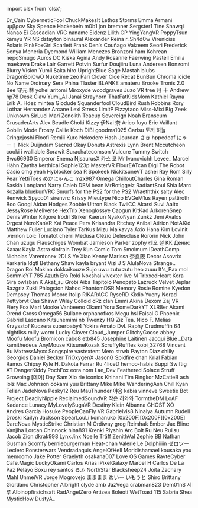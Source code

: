 ﻿import clsx from 'clsx';


<!-- Reminder that not only HTML chars have to be escaped, MDX chars also need to be (such as a space followed by an underscore). -->
<Patronelt k="0" ias="1" sp="0" >Dr&#0095;Cain</Patronelt> <Patronelt k="0" ias="1" sp="0" >CyberneticFool</Patronelt> <Patronelt k="0" ias="1" sp="0" >ChuckMakesIt</Patronelt> <Patronelt k="0" ias="1" sp="0" >Lethos Storms</Patronelt> <Patronelt k="0" ias="1" sp="0" >Emma</Patronelt> 
<Patronelt k="0" ias="1" sp="0" >Armani</Patronelt> <Patronelt k="0" ias="1" sp="0" >υμβραν</Patronelt> <Patronelt k="0" ias="1" sp="0" >Sky Spence</Patronelt> <Patronelt k="0" ias="1" sp="0" >Hackebein </Patronelt> <Patronelt k="0" ias="0" sp="0" >m0b1</Patronelt> 
<Patronelt k="0" ias="1" sp="0" >jon bremner</Patronelt> <Patronelt k="0" ias="1" sp="0" >Sergster1</Patronelt> <Patronelt k="0" ias="1" sp="0" >Tine Shawqi</Patronelt> <Patronelt k="0" ias="0" sp="0" >Nanao Ei</Patronelt> <Patronelt k="0" ias="1" sp="0" >Cascadian</Patronelt> 
<Patronelt k="0" ias="1" sp="0" >VRC naname</Patronelt> <Patronelt k="0" ias="1" sp="0" >Eidenz</Patronelt> <Patronelt k="0" ias="1" sp="0" >Lilith GP</Patronelt> <Patronelt k="0" ias="1" sp="0" >YingYangVR</Patronelt> <Patronelt k="0" ias="1" sp="0" >PoppyTsun</Patronelt> 
<Patronelt k="0" ias="1" sp="0" >kamyu</Patronelt> <Patronelt k="0" ias="1" sp="0" >YR NS</Patronelt> <Patronelt k="0" ias="1" sp="0" >dstayton </Patronelt> <Patronelt k="0" ias="1" sp="0" >binaural</Patronelt> <Patronelt k="0" ias="1" sp="0" >Alexander </Patronelt> 
<Patronelt k="0" ias="1" sp="0" >Reina</Patronelt> <Patronelt k="0" ias="1" sp="0" >r&#0095;Sh4d0w</Patronelt> <Patronelt k="0" ias="1" sp="0" >Vireniciss </Patronelt> <Patronelt k="0" ias="0" sp="0" >Polaris</Patronelt> <Patronelt k="0" ias="1" sp="0" >PinkFoxGirl</Patronelt> 
<Patronelt k="0" ias="1" sp="0" >Scarlett</Patronelt> <Patronelt k="0" ias="1" sp="0" >Frank</Patronelt> <Patronelt k="0" ias="1" sp="0" >Denís Couñago</Patronelt> <Patronelt k="0" ias="0" sp="0" >Valzeem</Patronelt> <Patronelt k="0" ias="1" sp="0" >Seori </Patronelt> 
<Patronelt k="0" ias="1" sp="0" >Frederick</Patronelt> <Patronelt k="0" ias="1" sp="0" >Senya</Patronelt> <Patronelt k="0" ias="1" sp="0" >Meneria</Patronelt> <Patronelt k="0" ias="1" sp="0" >Dyemond</Patronelt> <Patronelt k="0" ias="1" sp="0" >William Menezes Bronzoni</Patronelt> 
<Patronelt k="0" ias="1" sp="0" >ham </Patronelt> <Patronelt k="0" ias="0" sp="0" >Kohrean </Patronelt> <Patronelt k="0" ias="1" sp="0" >nepoSmugo </Patronelt> <Patronelt k="0" ias="1" sp="0" >Auros </Patronelt> <Patronelt k="0" ias="1" sp="0" >DC</Patronelt> 
<Patronelt k="0" ias="1" sp="0" >Kiska Agina</Patronelt> <Patronelt k="0" ias="1" sp="0" >Andy </Patronelt> <Patronelt k="0" ias="1" sp="0" >Rosanne Faerwing</Patronelt> <Patronelt k="0" ias="1" sp="0" >Pastell Emilia</Patronelt> <Patronelt k="0" ias="1" sp="0" >maekawa</Patronelt> 
<Patronelt k="0" ias="1" sp="0" >Drake Lair</Patronelt> <Patronelt k="0" ias="1" sp="0" >Garrett Potvin</Patronelt> <Patronelt k="0" ias="1" sp="0" >Surfur</Patronelt> <Patronelt k="0" ias="1" sp="0" >Doujiiru</Patronelt> <Patronelt k="0" ias="1" sp="0" >Luna Andersen</Patronelt> 
<Patronelt k="0" ias="1" sp="0" >Bonzomi</Patronelt> <Patronelt k="0" ias="0" sp="0" >Blurry Vision</Patronelt> <Patronelt k="0" ias="1" sp="0" >Yumii Saka</Patronelt> <Patronelt k="0" ias="1" sp="0" >hiro</Patronelt> <Patronelt k="0" ias="0" sp="0" >UprightBlue </Patronelt> 
<Patronelt k="0" ias="1" sp="0" >Sage Mastah</Patronelt> <Patronelt k="0" ias="1" sp="0" >blubs</Patronelt> <Patronelt k="0" ias="1" sp="0" >DragonBoiOwO</Patronelt> <Patronelt k="0" ias="1" sp="0" >Nuketime</Patronelt> <Patronelt k="0" ias="1" sp="0" >zeo </Patronelt> 
<Patronelt k="0" ias="1" sp="0" >Pari</Patronelt> <Patronelt k="0" ias="1" sp="0" >Clover Cloe</Patronelt> <Patronelt k="0" ias="1" sp="0" >Recat</Patronelt> <Patronelt k="0" ias="1" sp="0" >BunBun</Patronelt> <Patronelt k="0" ias="1" sp="0" >Chroma</Patronelt> 
<Patronelt k="0" ias="1" sp="0" >icicle </Patronelt> <Patronelt k="0" ias="1" sp="0" >No Name</Patronelt> <Patronelt k="0" ias="1" sp="0" >0rdinary</Patronelt> <Patronelt k="0" ias="1" sp="0" >Sera Phina</Patronelt> <Patronelt k="0" ias="1" sp="0" >Tlaster </Patronelt> 
<Patronelt k="0" ias="0" sp="0" >BLANKE</Patronelt> <Patronelt k="0" ias="0" sp="0" >amateru</Patronelt> <Patronelt k="0" ias="1" sp="0" >Brooke</Patronelt> <Patronelt k="0" ias="1" sp="0" >Tronis 2&#0046;0</Patronelt> <Patronelt k="0" ias="1" sp="0" >Bee</Patronelt> 
<Patronelt k="0" ias="1" sp="0" >守元 林</Patronelt> <Patronelt k="0" ias="1" sp="0" >yohei aritomi</Patronelt> <Patronelt k="0" ias="1" sp="0" >Miroxyde </Patronelt> <Patronelt k="0" ias="1" sp="0" >woodgraves</Patronelt> <Patronelt k="0" ias="1" sp="0" >Juzo VR</Patronelt> 
<Patronelt k="0" ias="1" sp="0" >tree</Patronelt> <Patronelt k="0" ias="1" sp="0" >月 十</Patronelt> <Patronelt k="0" ias="1" sp="0" >Andrew</Patronelt> <Patronelt k="0" ias="1" sp="0" >hp78</Patronelt> <Patronelt k="0" ias="1" sp="0" >Desk Claw</Patronelt> 
<Patronelt k="0" ias="1" sp="0" >Yumi&#0095;AI</Patronelt> <Patronelt k="0" ias="0" sp="0" >Janai Strayhorn</Patronelt> <Patronelt k="0" ias="1" sp="0" >ThatFatKidsMom</Patronelt> <Patronelt k="0" ias="1" sp="0" >Kathiel Rayna</Patronelt> <Patronelt k="0" ias="1" sp="0" >Erik A&#0046; Hdez</Patronelt> 
<Patronelt k="0" ias="1" sp="0" >mintea</Patronelt> <Patronelt k="0" ias="1" sp="0" >Giodude </Patronelt> <Patronelt k="0" ias="1" sp="0" >Squanderfool</Patronelt> <Patronelt k="0" ias="1" sp="0" >CloudBird</Patronelt> <Patronelt k="0" ias="1" sp="0" >Rush Robbins</Patronelt> 
<Patronelt k="0" ias="1" sp="0" >Rory</Patronelt> <Patronelt k="0" ias="1" sp="0" >Lothar Hernandez</Patronelt> <Patronelt k="0" ias="1" sp="0" >Arcane</Patronelt> <Patronelt k="0" ias="1" sp="0" >Lexi</Patronelt> <Patronelt k="0" ias="1" sp="0" >Stress</Patronelt> 
<Patronelt k="0" ias="1" sp="0" >LimitP </Patronelt> <Patronelt k="0" ias="1" sp="0" >Fizzytaco</Patronelt> <Patronelt k="0" ias="1" sp="0" >Miss&#0045;Mixi </Patronelt> <Patronelt k="0" ias="1" sp="0" >Big Zeek</Patronelt> <Patronelt k="0" ias="1" sp="0" >Unknown</Patronelt> 
<Patronelt k="0" ias="0" sp="0" >SirLuci</Patronelt> <Patronelt k="0" ias="1" sp="0" >Mari</Patronelt> <Patronelt k="0" ias="0" sp="0" >Zenolith</Patronelt> <Patronelt k="0" ias="1" sp="0" >Teacup Sovereign</Patronelt> <Patronelt k="0" ias="1" sp="0" >Noah Branscum</Patronelt> 
<Patronelt k="0" ias="1" sp="0" >CrusaderArts</Patronelt> <Patronelt k="0" ias="1" sp="0" >Alex Beadle</Patronelt> <Patronelt k="0" ias="1" sp="0" >Choki</Patronelt> <Patronelt k="0" ias="1" sp="0" >Kizzy </Patronelt> <Patronelt k="0" ias="1" sp="0" >伊Nai 奈</Patronelt> 
<Patronelt k="0" ias="1" sp="0" >Arico</Patronelt> <Patronelt k="0" ias="1" sp="0" >fuyu</Patronelt> <Patronelt k="0" ias="1" sp="0" >Eric Vaillant</Patronelt> <Patronelt k="0" ias="1" sp="0" >Goblin Mode</Patronelt> <Patronelt k="0" ias="1" sp="0" >Frosty</Patronelt> 
<Patronelt k="0" ias="1" sp="0" >Callie Koch</Patronelt> <Patronelt k="0" ias="1" sp="0" >DiBi</Patronelt> <Patronelt k="0" ias="1" sp="0" >goodma1025</Patronelt> <Patronelt k="0" ias="1" sp="0" >Carlsu</Patronelt> <Patronelt k="0" ias="1" sp="0" >토끼 하늘</Patronelt> 
<Patronelt k="0" ias="1" sp="0" >Cringejoshi</Patronelt> <Patronelt k="0" ias="1" sp="0" >Floofi</Patronelt> <Patronelt k="0" ias="1" sp="0" >Remiii</Patronelt> <Patronelt k="0" ias="1" sp="0" >Kuro</Patronelt> <Patronelt k="0" ias="1" sp="0" >Nekodere </Patronelt> 
<Patronelt k="0" ias="1" sp="0" >Hash Jourdan</Patronelt> <Patronelt k="0" ias="1" sp="0" >さき</Patronelt> <Patronelt k="0" ias="1" sp="0" >hppedeaf</Patronelt> <Patronelt k="0" ias="1" sp="0" >にゃー！</Patronelt> <Patronelt k="0" ias="1" sp="0" >Nick Duijndam</Patronelt> 
<Patronelt k="0" ias="0" sp="0" >Sacred</Patronelt> <Patronelt k="0" ias="1" sp="0" >Okay Donuts</Patronelt> <Patronelt k="0" ias="1" sp="0" >Astrexis</Patronelt> <Patronelt k="0" ias="1" sp="0" >Lynn</Patronelt> <Patronelt k="0" ias="1" sp="0" >Brent Mccutcheon</Patronelt> 
<Patronelt k="0" ias="1" sp="0" >cooki i</Patronelt> <Patronelt k="0" ias="1" sp="0" >walllable </Patronelt> <Patronelt k="0" ias="1" sp="0" >Sorawit Surachatecomson</Patronelt> <Patronelt k="0" ias="1" sp="0" >Vulcure</Patronelt> <Patronelt k="0" ias="1" sp="0" >Tummy</Patronelt> 
<Patronelt k="0" ias="1" sp="0" >Switch</Patronelt> <Patronelt k="0" ias="0" sp="0" >Bwc66930 </Patronelt> <Patronelt k="0" ias="0" sp="0" >Emperor Enema</Patronelt> <Patronelt k="0" ias="1" sp="0" >NjsaurusX </Patronelt> <Patronelt k="0" ias="1" sp="0" >카스 코</Patronelt> 
<Patronelt k="0" ias="1" sp="0" >Mr Ivanovichh</Patronelt> <Patronelt k="0" ias="1" sp="0" >Levee&#0095;</Patronelt> <Patronelt k="0" ias="1" sp="0" >Marcel Hähn</Patronelt> <Patronelt k="0" ias="0" sp="0" >Zaytha</Patronelt> <Patronelt k="0" ias="0" sp="0" >kerthical</Patronelt> 
<Patronelt k="0" ias="1" sp="0" >Sophie123p</Patronelt> <Patronelt k="0" ias="1" sp="0" >MasterVR</Patronelt> <Patronelt k="0" ias="0" sp="0" >FlourEATcan </Patronelt> <Patronelt k="0" ias="0" sp="0" >Digi The Robot</Patronelt> <Patronelt k="0" ias="1" sp="0" >Casio</Patronelt> 
<Patronelt k="0" ias="1" sp="0" >omg yeah</Patronelt> <Patronelt k="0" ias="1" sp="0" >Hyblocker</Patronelt> <Patronelt k="0" ias="1" sp="0" >sea R</Patronelt> <Patronelt k="0" ias="1" sp="0" >Spokeek</Patronelt> <Patronelt k="0" ias="1" sp="0" >NickitsuneVT</Patronelt> 
<Patronelt k="0" ias="0" sp="0" >ashei</Patronelt> <Patronelt k="0" ias="1" sp="0" >Ray Rom</Patronelt> <Patronelt k="0" ias="1" sp="0" >Silly Pear</Patronelt> <Patronelt k="0" ias="1" sp="0" >YettiToes</Patronelt> <Patronelt k="0" ias="1" sp="0" >めかにゃんこ</Patronelt> 
<Patronelt k="0" ias="1" sp="0" >mzx987</Patronelt> <Patronelt k="0" ias="1" sp="0" >Omega</Patronelt> <Patronelt k="0" ias="1" sp="0" >ChilloutCharles</Patronelt> <Patronelt k="0" ias="1" sp="0" >Gina Roman</Patronelt> <Patronelt k="0" ias="1" sp="0" >Saskia Longland</Patronelt> 
<Patronelt k="0" ias="1" sp="0" >Narry</Patronelt> <Patronelt k="0" ias="0" sp="0" >Caleb </Patronelt> <Patronelt k="0" ias="1" sp="0" >DEM bean</Patronelt> <Patronelt k="0" ias="0" sp="0" >MrBotiggelz</Patronelt> <Patronelt k="0" ias="1" sp="0" >RadiantSoul </Patronelt> 
<Patronelt k="0" ias="0" sp="0" >Shia</Patronelt> <Patronelt k="0" ias="1" sp="0" >Marc Kozalla</Patronelt> <Patronelt k="0" ias="1" sp="0" >bluekunVRC</Patronelt> <Patronelt k="0" ias="1" sp="0" >Smurfs for the PS2 for the PS2</Patronelt> <Patronelt k="0" ias="1" sp="0" >Wraeththix</Patronelt> 
<Patronelt k="0" ias="0" sp="0" >salty</Patronelt> <Patronelt k="0" ias="1" sp="0" >Alec Renwick</Patronelt> <Patronelt k="0" ias="1" sp="0" >Spyco01</Patronelt> <Patronelt k="0" ias="0" sp="0" >sirenvrc</Patronelt> <Patronelt k="0" ias="1" sp="0" >Krissy</Patronelt> 
<Patronelt k="0" ias="1" sp="0" >Mieutype Nico</Patronelt> <Patronelt k="0" ias="0" sp="0" >EVGeM1us</Patronelt> <Patronelt k="0" ias="1" sp="0" >Rayen </Patronelt> <Patronelt k="0" ias="1" sp="0" >pattiroth</Patronelt> <Patronelt k="0" ias="0" sp="0" >Boo</Patronelt> 
<Patronelt k="0" ias="1" sp="0" >Googi</Patronelt> <Patronelt k="0" ias="1" sp="0" >Aidan Hodges</Patronelt> <Patronelt k="0" ias="0" sp="0" >Zoobie</Patronelt> <Patronelt k="0" ias="0" sp="0" >Ultron Black</Patronelt> <Patronelt k="0" ias="1" sp="0" >TwiiCC</Patronelt> 
<Patronelt k="0" ias="1" sp="0" >Akarsi</Patronelt> <Patronelt k="0" ias="1" sp="0" >Suvi Aalto</Patronelt> <Patronelt k="0" ias="1" sp="0" >JessyRose</Patronelt> <Patronelt k="0" ias="1" sp="0" >Meliverse</Patronelt> <Patronelt k="0" ias="0" sp="0" >HexTrix </Patronelt> 
<Patronelt k="0" ias="1" sp="0" >Xenoglossye</Patronelt> <Patronelt k="0" ias="1" sp="0" >Capgun </Patronelt> <Patronelt k="0" ias="0" sp="0" >KitKad</Patronelt> <Patronelt k="0" ias="1" sp="0" >ArkorenSnep</Patronelt> <Patronelt k="0" ias="0" sp="0" >Denis Winter</Patronelt> 
<Patronelt k="0" ias="1" sp="0" >Kilgore</Patronelt> <Patronelt k="0" ias="1" sp="0" >Irodil Striker</Patronelt> <Patronelt k="0" ias="1" sp="0" >Kaerun</Patronelt> <Patronelt k="0" ias="0" sp="0" >NyakoNyan</Patronelt> <Patronelt k="0" ias="0" sp="0" >Zunkz</Patronelt> 
<Patronelt k="0" ias="1" sp="0" >Jeni Avalos</Patronelt> <Patronelt k="0" ias="0" sp="0" >Orgest</Patronelt> <Patronelt k="0" ias="0" sp="0" >NeroKanVR </Patronelt> <Patronelt k="0" ias="1" sp="0" >Kai Peace</Patronelt> <Patronelt k="0" ias="1" sp="0" >Perv</Patronelt> 
<Patronelt k="0" ias="1" sp="0" >Krisandra Ritchey</Patronelt> <Patronelt k="0" ias="0" sp="0" >Anibal</Patronelt> <Patronelt k="0" ias="0" sp="0" >Atirion </Patronelt> <Patronelt k="0" ias="0" sp="0" >NotAKid </Patronelt> <Patronelt k="0" ias="1" sp="0" >Matthew Fuller</Patronelt> 
<Patronelt k="0" ias="1" sp="0" >Luciano Tyler</Patronelt> <Patronelt k="0" ias="1" sp="0" >TarKus</Patronelt> <Patronelt k="0" ias="0" sp="0" >Mizu Malkavya</Patronelt> <Patronelt k="0" ias="1" sp="0" >Axio</Patronelt> <Patronelt k="0" ias="1" sp="0" >Hana Kim</Patronelt> 
<Patronelt k="0" ias="1" sp="0" >Lovinit &#0046;vernon</Patronelt> <Patronelt k="0" ias="0" sp="0" >Loic Tomatot</Patronelt> <Patronelt k="0" ias="1" sp="0" >cherri</Patronelt> <Patronelt k="0" ias="1" sp="0" >Medusa</Patronelt> <Patronelt k="0" ias="1" sp="0" >Clézio Delescluse</Patronelt> 
<Patronelt k="0" ias="1" sp="0" >Rororin</Patronelt> <Patronelt k="0" ias="1" sp="0" >Nick </Patronelt> <Patronelt k="0" ias="1" sp="0" >John Chan</Patronelt> <Patronelt k="0" ias="1" sp="0" >uzugu </Patronelt> <Patronelt k="0" ias="1" sp="0" >Flauschiges Wombat</Patronelt> 
<Patronelt k="0" ias="1" sp="0" >Jamieson Parker</Patronelt> <Patronelt k="0" ias="0" sp="0" >zophy</Patronelt> <Patronelt k="0" ias="0" sp="0" >레오 설</Patronelt> <Patronelt k="0" ias="1" sp="0" >KK</Patronelt> <Patronelt k="0" ias="1" sp="0" >Денис Казак</Patronelt> 
<Patronelt k="0" ias="1" sp="0" >Kayla Astra</Patronelt> <Patronelt k="0" ias="1" sp="0" >siofrain</Patronelt> <Patronelt k="0" ias="1" sp="0" >Trey Kun</Patronelt> <Patronelt k="0" ias="1" sp="0" >Comic Tom</Patronelt> <Patronelt k="0" ias="1" sp="0" >Smolmum</Patronelt> 
<Patronelt k="0" ias="1" sp="0" >IDeathComp</Patronelt> <Patronelt k="0" ias="1" sp="0" >Nicholas</Patronelt> <Patronelt k="0" ias="1" sp="0" >Varentonex</Patronelt> <Patronelt k="0" ias="1" sp="0" >2DLS </Patronelt> <Patronelt k="0" ias="1" sp="0" >Ye Xiao</Patronelt> 
<Patronelt k="0" ias="1" sp="0" >Kenny </Patronelt> <Patronelt k="0" ias="1" sp="0" >Marissa </Patronelt> <Patronelt k="0" ias="1" sp="0" >奈良阪</Patronelt> <Patronelt k="0" ias="1" sp="0" >Decor</Patronelt> <Patronelt k="0" ias="1" sp="0" >Asovrix</Patronelt> 
<Patronelt k="0" ias="1" sp="0" >Varkaria</Patronelt> <Patronelt k="0" ias="1" sp="0" >ldgtl</Patronelt> <Patronelt k="0" ias="1" sp="0" >Bethany Shaw</Patronelt> <Patronelt k="0" ias="1" sp="0" >kayla bryant</Patronelt> <Patronelt k="0" ias="1" sp="0" >Vizi</Patronelt> 
<Patronelt k="0" ias="1" sp="0" >J S</Patronelt> <Patronelt k="0" ias="1" sp="0" >AlulaNova</Patronelt> <Patronelt k="0" ias="1" sp="0" >Strange&#0046;&#0046;</Patronelt> <Patronelt k="0" ias="1" sp="0" >Dragon Boi</Patronelt> <Patronelt k="0" ias="1" sp="0" >Makina</Patronelt> 
<Patronelt k="0" ias="1" sp="0" >dokkaikouze</Patronelt> <Patronelt k="0" ias="1" sp="0" >Sujo uwu</Patronelt> <Patronelt k="0" ias="1" sp="0" >zutu zutu</Patronelt> <Patronelt k="0" ias="1" sp="0" >heo zuuu</Patronelt> <Patronelt k="0" ias="1" sp="0" >It&#0039;s&#0095;Pax</Patronelt> 
<Patronelt k="0" ias="1" sp="0" >mol </Patronelt> <Patronelt k="0" ias="1" sp="0" >SemmieYT 785</Patronelt> <Patronelt k="0" ias="1" sp="0" >Azuth </Patronelt> <Patronelt k="0" ias="1" sp="0" >Ero</Patronelt> <Patronelt k="0" ias="1" sp="0" >Roki</Patronelt> 
<Patronelt k="0" ias="1" sp="0" >Noxshai</Patronelt> <Patronelt k="0" ias="1" sp="0" >vivexter live</Patronelt> <Patronelt k="0" ias="1" sp="0" >M</Patronelt> <Patronelt k="0" ias="1" sp="0" >TrixxedHeart</Patronelt> <Patronelt k="0" ias="1" sp="0" >Kora Gira</Patronelt> 
<Patronelt k="0" ias="1" sp="0" >owlsban K</Patronelt> <Patronelt k="0" ias="1" sp="0" >Akat&#0095;su</Patronelt> <Patronelt k="0" ias="1" sp="0" >Grobi</Patronelt> <Patronelt k="0" ias="1" sp="0" >Aiba</Patronelt> <Patronelt k="0" ias="1" sp="0" >Tapitolo Penopato</Patronelt> 
<Patronelt k="0" ias="1" sp="0" >Lazruck</Patronelt> <Patronelt k="0" ias="1" sp="0" >Velvet</Patronelt> <Patronelt k="0" ias="1" sp="0" >Jeplar</Patronelt> <Patronelt k="0" ias="1" sp="0" >Razgriz</Patronelt> <Patronelt k="0" ias="1" sp="0" >Zukii</Patronelt> 
<Patronelt k="0" ias="1" sp="0" >Phlogston</Patronelt> <Patronelt k="0" ias="1" sp="0" >Nahoc </Patronelt> <Patronelt k="0" ias="1" sp="0" >PhantomDSR</Patronelt> <Patronelt k="0" ias="1" sp="0" >Memory </Patronelt> <Patronelt k="0" ias="1" sp="0" >Rosie Romine</Patronelt> 
<Patronelt k="0" ias="1" sp="0" >Kyedon Dempsey</Patronelt> <Patronelt k="0" ias="1" sp="0" >Thomas Moore</Patronelt> <Patronelt k="0" ias="1" sp="0" >Itolip</Patronelt> <Patronelt k="0" ias="1" sp="0" >RIKARACC</Patronelt> <Patronelt k="0" ias="1" sp="0" >RyseRD</Patronelt> 
<Patronelt k="0" ias="1" sp="0" >Kixlio Yueny</Patronelt> <Patronelt k="0" ias="1" sp="0" >Norad </Patronelt> <Patronelt k="0" ias="1" sp="0" >Pettybrvt</Patronelt> <Patronelt k="0" ias="1" sp="0" >Cas</Patronelt> <Patronelt k="0" ias="1" sp="0" >Shawn Wiley</Patronelt> 
<Patronelt k="0" ias="1" sp="0" >Colloid</Patronelt> <Patronelt k="0" ias="1" sp="0" >cRz clan</Patronelt> <Patronelt k="0" ias="1" sp="0" >Emmi Akina</Patronelt> <Patronelt k="0" ias="1" sp="0" >Dexom </Patronelt> <Patronelt k="0" ias="1" sp="0" >Zaj VR</Patronelt> 
<Patronelt k="0" ias="1" sp="0" >Fiery Fox</Patronelt> <Patronelt k="0" ias="1" sp="0" >Mari</Patronelt> <Patronelt k="0" ias="1" sp="0" >Mooke</Patronelt> <Patronelt k="0" ias="1" sp="0" >Vanbeeno</Patronelt> <Patronelt k="0" ias="1" sp="0" >Okami Yoru</Patronelt> 
<Patronelt k="0" ias="1" sp="0" >SomeDarkYT</Patronelt> <Patronelt k="0" ias="1" sp="0" >XLR8er</Patronelt> <Patronelt k="0" ias="1" sp="0" >Akami</Patronelt> <Patronelt k="0" ias="1" sp="0" >Orend Cross</Patronelt> <Patronelt k="0" ias="1" sp="0" >Omega56 </Patronelt> 
<Patronelt k="0" ias="1" sp="0" >Bullace </Patronelt> <Patronelt k="0" ias="1" sp="0" >orphanofkos</Patronelt> <Patronelt k="0" ias="1" sp="0" >Megu</Patronelt> <Patronelt k="0" ias="1" sp="0" >hsl </Patronelt> <Patronelt k="0" ias="1" sp="0" >Faisal G</Patronelt> 
<Patronelt k="0" ias="1" sp="0" >Phoenix</Patronelt> <Patronelt k="0" ias="1" sp="0" >Gabriel Lascano</Patronelt> <Patronelt k="0" ias="1" sp="0" >Kitsunemimi</Patronelt> <Patronelt k="0" ias="1" sp="0" >nb</Patronelt> <Patronelt k="0" ias="1" sp="0" >Twenzy HQ</Patronelt> 
<Patronelt k="0" ias="1" sp="0" >Ziz</Patronelt> <Patronelt k="0" ias="1" sp="0" >Tea&#0046;</Patronelt> <Patronelt k="0" ias="1" sp="0" >Nico F&#0046;</Patronelt> <Patronelt k="0" ias="1" sp="0" >Melias</Patronelt> <Patronelt k="0" ias="1" sp="0" >Krzysztof Kuczera</Patronelt> 
<Patronelt k="0" ias="1" sp="0" >superbaby4</Patronelt> <Patronelt k="0" ias="1" sp="0" >Yokira Amato</Patronelt> <Patronelt k="0" ias="1" sp="0" >DvL Raphy</Patronelt> <Patronelt k="0" ias="1" sp="0" >Crudmuffin 64</Patronelt> <Patronelt k="0" ias="1" sp="0" >nightliss</Patronelt> 
<Patronelt k="0" ias="1" sp="0" >milly worm</Patronelt> <Patronelt k="0" ias="1" sp="0" >Lucky Clover</Patronelt> <Patronelt k="0" ias="1" sp="0" >Cloud&#0095;Jumper</Patronelt> <Patronelt k="0" ias="1" sp="0" >GlitchyGoose</Patronelt> <Patronelt k="0" ias="1" sp="0" >abbey</Patronelt> 
<Patronelt k="0" ias="1" sp="0" >Moofu Moofu</Patronelt> <Patronelt k="0" ias="1" sp="0" >Bromicon </Patronelt> <Patronelt k="0" ias="1" sp="0" >cabo8</Patronelt> <Patronelt k="0" ias="1" sp="0" >etb845 </Patronelt> <Patronelt k="0" ias="1" sp="0" >Josephine Laitinen</Patronelt> 
<Patronelt k="0" ias="1" sp="0" >Jacqui </Patronelt> <Patronelt k="0" ias="1" sp="0" >Blue &#0095;Data</Patronelt> <Patronelt k="0" ias="1" sp="0" >kamithedeus</Patronelt> <Patronelt k="0" ias="1" sp="0" >AnyMouse </Patronelt> <Patronelt k="0" ias="1" sp="0" >KitsuneKozak</Patronelt> 
<Patronelt k="0" ias="1" sp="0" >ScruffyRuffles</Patronelt> <Patronelt k="0" ias="1" sp="0" >kobi&#0095;32768</Patronelt> <Patronelt k="0" ias="1" sp="0" >Vincent Bu</Patronelt> <Patronelt k="0" ias="1" sp="0" >MxtressMyxx</Patronelt> <Patronelt k="0" ias="1" sp="0" >Songspire</Patronelt> 
<Patronelt k="0" ias="1" sp="0" >vastextent</Patronelt> <Patronelt k="0" ias="1" sp="0" >Mero</Patronelt> <Patronelt k="0" ias="1" sp="0" >strwb</Patronelt> <Patronelt k="0" ias="1" sp="0" >Payton Diaz</Patronelt> <Patronelt k="0" ias="1" sp="0" >chilly</Patronelt> 
<Patronelt k="0" ias="1" sp="0" >Georgios</Patronelt> <Patronelt k="0" ias="1" sp="0" >Daniel Becker</Patronelt> <Patronelt k="0" ias="1" sp="0" >TriOxygenX</Patronelt> <Patronelt k="0" ias="1" sp="0" >JasonG</Patronelt> <Patronelt k="0" ias="1" sp="0" >Spidfire chan</Patronelt> 
<Patronelt k="0" ias="1" sp="0" >Krial</Patronelt> <Patronelt k="0" ias="1" sp="0" >Fabian Ramos</Patronelt> <Patronelt k="0" ias="1" sp="0" >Chipsy</Patronelt> <Patronelt k="0" ias="1" sp="0" >Kyle H&#0046;</Patronelt> <Patronelt k="0" ias="1" sp="0" >Dakota Farrar</Patronelt> 
<Patronelt k="0" ias="1" sp="0" >Ru</Patronelt> <Patronelt k="0" ias="0" sp="0" >4liceD</Patronelt> <Patronelt k="0" ias="0" sp="0" >hemoo&#0045;habis</Patronelt> <Patronelt k="0" ias="0" sp="0" >Buppi</Patronelt> <Patronelt k="0" ias="0" sp="0" >Swiftig AT</Patronelt> 
<Patronelt k="0" ias="0" sp="0" >DangerKiddy</Patronelt> <Patronelt k="0" ias="0" sp="0" >PochFox </Patronelt> <Patronelt k="0" ias="0" sp="0" >eora</Patronelt> <Patronelt k="0" ias="0" sp="0" >nom </Patronelt> <Patronelt k="0" ias="0" sp="0" >Lae&#0095;Dev</Patronelt> 
<Patronelt k="0" ias="0" sp="0" >Feathered Solace</Patronelt> <Patronelt k="0" ias="0" sp="0" >Struff</Patronelt> <Patronelt k="0" ias="0" sp="0" >Growoing</Patronelt> <Patronelt k="0" ias="0" sp="0" >&#0091;데이&#0093; Day</Patronelt> <Patronelt k="0" ias="0" sp="0" >Sam</Patronelt> 
<Patronelt k="0" ias="0" sp="0" >Xio</Patronelt> <Patronelt k="0" ias="0" sp="0" >rie </Patronelt> <Patronelt k="0" ias="0" sp="0" >iconics</Patronelt> <Patronelt k="0" ias="0" sp="0" >Khihani</Patronelt> <Patronelt k="0" ias="0" sp="0" >Tim Ringkor</Patronelt> 
<Patronelt k="0" ias="0" sp="0" >MzCatieB</Patronelt> <Patronelt k="0" ias="0" sp="0" >ash lolz</Patronelt> <Patronelt k="0" ias="0" sp="0" >Max Johnson</Patronelt> <Patronelt k="0" ias="0" sp="0" >ookami yuu</Patronelt> <Patronelt k="0" ias="0" sp="0" >Brittany </Patronelt> 
<Patronelt k="0" ias="0" sp="0" >Mike Mike</Patronelt> <Patronelt k="0" ias="0" sp="0" >WanderingAsh</Patronelt> <Patronelt k="0" ias="0" sp="0" >Chill</Patronelt> <Patronelt k="0" ias="0" sp="0" >Kyan </Patronelt> <Patronelt k="0" ias="0" sp="0" >Telian </Patronelt> 
<Patronelt k="0" ias="0" sp="0" >JadeNova</Patronelt> <Patronelt k="0" ias="0" sp="0" >Pesky12</Patronelt> <Patronelt k="0" ias="0" sp="0" >Reu</Patronelt> <Patronelt k="0" ias="0" sp="0" >MauThunder </Patronelt> <Patronelt k="0" ias="0" sp="0" >야옹</Patronelt> 
<Patronelt k="0" ias="0" sp="0" >kabia vinneve</Patronelt> <Patronelt k="0" ias="0" sp="0" >Sweetie Bot Project</Patronelt> <Patronelt k="0" ias="0" sp="0" >DeadlyNipple</Patronelt> <Patronelt k="0" ias="0" sp="0" >ReclaimedSoundVR</Patronelt> <Patronelt k="0" ias="0" sp="0" >작은 하와와</Patronelt> 
<Patronelt k="0" ias="0" sp="0" >TormtheDM</Patronelt> <Patronelt k="0" ias="0" sp="0" >LoAF</Patronelt> <Patronelt k="0" ias="0" sp="0" >Kadance Lunacy</Patronelt> <Patronelt k="0" ias="0" sp="0" >MyLovelySugaVR</Patronelt> <Patronelt k="0" ias="0" sp="0" >Destiny Klein</Patronelt> 
<Patronelt k="0" ias="0" sp="0" >Albanna</Patronelt> <Patronelt k="0" ias="0" sp="0" >GHOST XO</Patronelt> <Patronelt k="0" ias="0" sp="0" >Andres Garcia</Patronelt> <Patronelt k="0" ias="0" sp="0" >Hosuke</Patronelt> <Patronelt k="0" ias="0" sp="0" >PeopleCanFly VR</Patronelt> 
<Patronelt k="0" ias="0" sp="0" >Gabrielvis8</Patronelt> <Patronelt k="0" ias="0" sp="0" >Ninaiya</Patronelt> <Patronelt k="0" ias="0" sp="0" >Autumn</Patronelt> <Patronelt k="0" ias="0" sp="0" >Rudell </Patronelt> <Patronelt k="0" ias="0" sp="0" >Droski</Patronelt> 
<Patronelt k="0" ias="0" sp="0" >Kailyn Jackson</Patronelt> <Patronelt k="0" ias="0" sp="0" >SpearLouLi</Patronelt> <Patronelt k="0" ias="0" sp="0" >komanuko </Patronelt> <Patronelt k="0" ias="0" sp="0" >&#0091;0x200F&#0093;&#0091;0x200F&#0093;&#0091;0x200E&#0093;</Patronelt> <Patronelt k="0" ias="0" sp="0" >DareNova</Patronelt> 
<Patronelt k="0" ias="0" sp="0" >MysticStrike </Patronelt> <Patronelt k="0" ias="0" sp="0" >Christian M Ordiway</Patronelt> <Patronelt k="0" ias="0" sp="0" >greg</Patronelt> <Patronelt k="0" ias="0" sp="0" >Reimhak</Patronelt> <Patronelt k="0" ias="0" sp="0" >Ember</Patronelt> 
<Patronelt k="0" ias="0" sp="0" >Jax Bline</Patronelt> <Patronelt k="0" ias="0" sp="0" >Vanjiha</Patronelt> <Patronelt k="0" ias="0" sp="0" >Lorcan Chinnock</Patronelt> <Patronelt k="0" ias="0" sp="0" >hina891</Patronelt> <Patronelt k="0" ias="0" sp="0" >Krenki</Patronelt> 
<Patronelt k="0" ias="0" sp="0" >Riyshin</Patronelt> <Patronelt k="0" ias="0" sp="0" >Arc Bolt</Patronelt> <Patronelt k="0" ias="0" sp="0" >Ru Neu</Patronelt> <Patronelt k="0" ias="0" sp="0" >Ruiisu</Patronelt> <Patronelt k="0" ias="0" sp="0" >Jacob Zion</Patronelt> 
<Patronelt k="0" ias="0" sp="0" >dkrak998 </Patronelt> <Patronelt k="0" ias="0" sp="0" >LynxJinx</Patronelt> <Patronelt k="0" ias="0" sp="0" >Noelle Träff</Patronelt> <Patronelt k="0" ias="0" sp="0" >ZenithVal</Patronelt> <Patronelt k="0" ias="0" sp="0" >Zephie BB</Patronelt> 
<Patronelt k="0" ias="0" sp="0" >Nathan Gusman</Patronelt> <Patronelt k="0" ias="0" sp="0" >Scomfy</Patronelt> <Patronelt k="0" ias="0" sp="0" >bernieburgerman</Patronelt> <Patronelt k="0" ias="0" sp="0" >Heat&#0045;chan </Patronelt> <Patronelt k="0" ias="0" sp="0" >Valerie Le</Patronelt> 
<Patronelt k="0" ias="0" sp="0" >Dolphiiiin</Patronelt> <Patronelt k="0" ias="0" sp="0" >ゼロツー Leclerc</Patronelt> <Patronelt k="0" ias="0" sp="0" >Ronsterwars</Patronelt> <Patronelt k="0" ias="0" sp="0" >Vendradaquis</Patronelt> <Patronelt k="0" ias="0" sp="0" >AngelOfHell</Patronelt> 
<Patronelt k="0" ias="0" sp="0" >Moridishamael</Patronelt> <Patronelt k="0" ias="0" sp="0" >kousaka you</Patronelt> <Patronelt k="0" ias="0" sp="0" >memoomo</Patronelt> <Patronelt k="0" ias="0" sp="0" >Jake Potter</Patronelt> <Patronelt k="0" ias="0" sp="0" >Graelyth</Patronelt> 
<Patronelt k="0" ias="0" sp="0" >osakana007</Patronelt> <Patronelt k="0" ias="0" sp="0" >Love OS Games</Patronelt> <Patronelt k="0" ias="0" sp="0" >RavteCyber</Patronelt> <Patronelt k="0" ias="0" sp="0" >Cafe&#0046;Magic</Patronelt> <Patronelt k="0" ias="0" sp="0" >LuckyOkami </Patronelt> 
<Patronelt k="0" ias="0" sp="0" >Carlos Arias</Patronelt> <Patronelt k="0" ias="0" sp="0" >iPixelGalaxy</Patronelt> <Patronelt k="0" ias="0" sp="0" >Marcel H</Patronelt> <Patronelt k="0" ias="0" sp="0" >Carlos De La Paz Pelayo</Patronelt> <Patronelt k="0" ias="0" sp="0" >Boxu</Patronelt> 
<Patronelt k="0" ias="0" sp="0" >rey santos</Patronelt> <Patronelt k="0" ias="0" sp="0" >るふ</Patronelt> <Patronelt k="0" ias="0" sp="0" >NorthStar</Patronelt> <Patronelt k="0" ias="0" sp="0" >Blacksheep24 </Patronelt> <Patronelt k="0" ias="0" sp="0" >Joita </Patronelt> 
<Patronelt k="0" ias="0" sp="0" >Zachary Mahl</Patronelt> <Patronelt k="0" ias="0" sp="0" >UnmeiVR</Patronelt> <Patronelt k="0" ias="0" sp="0" >Jorge Mogrovejo</Patronelt> <Patronelt k="0" ias="0" sp="0" >まままま</Patronelt> <Patronelt k="0" ias="0" sp="0" >めいー いもうと</Patronelt> 
<Patronelt k="0" ias="0" sp="0" >Shiro</Patronelt> <Patronelt k="0" ias="0" sp="0" >Brittany Giordano</Patronelt> <Patronelt k="0" ias="0" sp="0" >Christopher Albright</Patronelt> <Patronelt k="0" ias="0" sp="0" >clyde amb</Patronelt> <Patronelt k="0" ias="0" sp="0" >JazVega</Patronelt> 
<Patronelt k="0" ias="0" sp="0" >crabman823</Patronelt> <Patronelt k="0" ias="0" sp="0" >Dem01nS</Patronelt> <Patronelt k="0" ias="0" sp="0" >세 루</Patronelt> <Patronelt k="0" ias="0" sp="0" >Albinopfirsichsaft</Patronelt> <Patronelt k="0" ias="0" sp="0" >RadAngelZero</Patronelt> 
<Patronelt k="0" ias="0" sp="0" >Artizea Boleoti</Patronelt> <Patronelt k="0" ias="0" sp="0" >WetToast 115</Patronelt> <Patronelt k="0" ias="0" sp="0" >Sabria Shea</Patronelt> <Patronelt k="0" ias="0" sp="0" >MysticHow</Patronelt> <Patronelt k="0" ias="0" sp="0" >DustyA&#0095;</Patronelt> 
